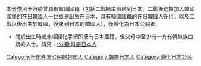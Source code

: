 本分类用于归纳曾具有韓國國籍（包括二戰結束前來到日本，二戰後選擇加入韓國國籍的[[在日韓國人|在日韓國人]]一世或是出生在日本，具有韓國國籍的在日韓國人後代，以及二戰以後出生於韓國，後來到日本的韓國人），後歸化為日本公民者。
*關於出生時或未經歸化手續即擁有日本國籍，但父母中至少有一方有朝鲜族血統的人士。請見：[[:分類:韓裔日本人|:分類:韓裔日本人]]
[[Category:归化外国公民的韩国人|Category:归化外国公民的韩国人]]
[[Category:韓裔日本人|Category:韓裔日本人]]
[[Category:歸化日本公民|Category:歸化日本公民]]